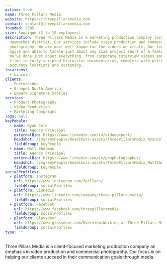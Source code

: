 ```yaml
---
active: true
name: Three Pillars Media
website: https://threepillarsmedia.com
contact: contact@threepillarsmedia.com
founded: 2005
size: Boutique (2 to 10 employees)
description: Three Pillars Media is a marketing production company located in Lincoln’s
  Haymarket district. Our services include video production and commercial
  photography. We are most well known for the videos we create. Our team is
  agile and able to tackle just about any size project short of a feature film.
  We’ve done just about everything, from corporate interview videos and brand
  films to fully scripted historical documentaries, complete with period
  accurate locations and costuming.
locations:
  - Lincoln
clients:
  - FurturesOne
  - Graepel North America
  - Exmark Signature Stories
services:
  - Product Photography
  - Video Production
  - Marketing Campaigns
logo: null
keyPeople:
  - name: Ryan Cole
    title: Agency Principal
    externalBio: https://www.linkedin.com/in/videoexpert/
    headshot: /img/keyPeople/headshots-assets/ThreePillarsMedia_RyanCole.jpg
    fieldGroup: keyPeople
  - name: Matt Sherman
    title: Agency Principal
    externalBio: https://www.linkedin.com/in/prophotographer/
    headshot: /img/keyPeople/headshots-assets/ThreePillarsMedia_MattSherman.jpg
    fieldGroup: keyPeople
socialProfiles:
  - platform: Instagram
    url: https://www.instagram.com/3pillars/
    fieldGroup: socialProfiles
  - platform: LinkedIn
    url: https://www.linkedin.com/company/three-pillars-media/
    fieldGroup: socialProfiles
  - platform: Facebook
    url: https://www.facebook.com/threepillarsmedia
    fieldGroup: socialProfiles
  - platform: Glassdoor
    url: https://www.glassdoor.com/Overview/Working-at-Three-Pillars-Media-EI_IE8199378.11,30.htm
    fieldGroup: socialProfiles
type: ""
---
```


Three Pillars Media is a client-focused marketing production company an emphasis in video production and commercial photography. Our focus is on helping our clients succeed in their communication goals through media.